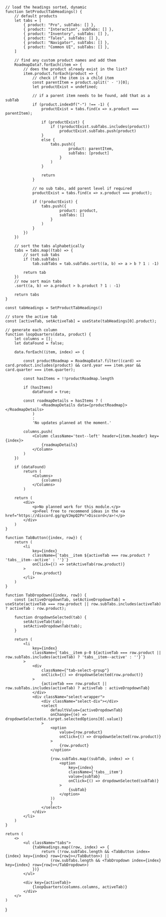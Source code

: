 

    // load the headings sorted, dynamic
    function SetProductTabHeadings() {
        // default products
        let tabs = [
            { product: "Pro", subTabs: [] },
            { product: "Interaction", subTabs: [] },
            { product: "Inventory", subTabs: [] },
            { product: "Tales", subTabs: [] },
            { product: "Navigator", subTabs: [] },
            { product: "Common UI", subTabs: [] },
        ]

        // find any custom product names and add them
        RoadmapData?.forEach(item => {
            // does the product already exist in the list?
            item.product.forEach(product => {
                // check if the item is a child item
                const parentItem = product.split(' - ')[0];
                let productExist = undefined;

                // if a parent item needs to be found, add that as a subTab
                if (product.indexOf("-") !== -1) {
                    productExist = tabs.find(x => x.product === parentItem);

                    if (productExist) {
                        if (!productExist.subTabs.includes(product))
                            productExist.subTabs.push(product)
                    }
                    else {
                        tabs.push({
                                product: parentItem,
                                subTabs: [product]
                            }
                        )
                    }

                    return
                }

                // no sub tabs, add parent level if required
                productExist = tabs.find(x => x.product === product);

                if (!productExist) {
                    tabs.push({
                            product: product,
                            subTabs: []
                        }
                    )
                }
            })
        })

        // sort the tabs alphabetically
        tabs = tabs.map((tab) => {
            // sort sub tabs
            if (tab.subTabs)
                tab.subTabs = tab.subTabs.sort((a, b) => a > b ? 1 : -1)

            return tab
        })
        // now sort main tabs
        .sort((a, b) => a.product > b.product ? 1 : -1)

        return tabs
    }

    const tabHeadings = SetProductTabHeadings()

    // store the active tab
    const [activeTab, setActiveTab] = useState(tabHeadings[0].product);

    // generate each column
    function loopQuarters(data, product) {
        let columns = [];
        let dataFound = false;

        data.forEach((item, index) => {

            const productRoadmap = RoadmapData?.filter((card) => card.product.includes(product) && card.year === item.year && card.quarter === item.quarter);

            const hasItems = !!productRoadmap.length

            if (hasItems)
                dataFound = true;

            const roadmapDetails = hasItems ? (
                    <RoadmapDetails data={productRoadmap}></RoadmapDetails>
                )
                :
                'No updates planned at the moment.'

            columns.push(
                <Column className='text--left' header={item.header} key={index}>
                    {roadmapDetails}
                </Column>
            )
        })

        if (dataFound)
            return (
                <Columns>
                    {columns}
                </Columns>
            )

        return (
            <div>
                <p>No planned work for this module.</p>
                <p>Feel free to recommend ideas in the <a href="https://discord.gg/qyVJmpQ2Pn">Discord</a>!</p>
            </div>
        )
    }

    function TabButton({index, row}) {
        return (
            <li
                key={index}
                className={`tabs__item ${activeTab === row.product ? 'tabs__item--active' : ''}`}
                onClick={() => setActiveTab(row.product)}
            >
                {row.product}
            </li>
        )
    }

    function TabDropdown({index, row}) {
        const [activeDropdownTab, setActiveDropdownTab] = useState(activeTab === row.product || row.subTabs.includes(activeTab) ? activeTab : row.product);

        function dropdownSelected(tab) {
            setActiveTab(tab);
            setActiveDropdownTab(tab);
        }

        return (
            <li
                key={index}
                className={`tabs__item p-0 ${activeTab === row.product || row.subTabs.includes(activeTab) ? 'tabs__item--active' : ''}`}
            >
                <div
                    className={"tab-select-group"}
                    onClick={() => dropdownSelected(row.product)}
                >
                    {activeTab === row.product || row.subTabs.includes(activeTab) ? activeTab : activeDropdownTab}
                </div>
                <div className="select-wrapper">
                    <div className="select-div"></div>
                    <select
                        defaultValue={activeDropdownTab}
                        onChange={(e) => dropdownSelected(e.target.selectedOptions[0].value)}
                    >
                        <option
                            value={row.product}
                            onClick={() => dropdownSelected(row.product)}
                        >
                            {row.product}
                        </option>

                        {row.subTabs.map((subTab, index) => (
                            <option
                                key={index}
                                className={'tabs__item'}
                                value={subTab}
                                onClick={() => dropdownSelected(subTab)}
                            >
                                {subTab}
                            </option>
                        ))
                        }
                    </select>
                </div>
            </li>
        )
    }

    return (
        <>
            <ul className="tabs">
                {tabHeadings.map((row, index) => {
                    return (!row.subTabs.length && <TabButton index={index} key={index} row={row}></TabButton>) ||
                        (row.subTabs.length && <TabDropdown index={index} key={index} row={row}></TabDropdown>)
                })}
            </ul>

            <div key={activeTab}>
                {loopQuarters(columns.columns, activeTab)}
            </div>
        </>
    )
}

<Tabs columns={props.columns}></Tabs>